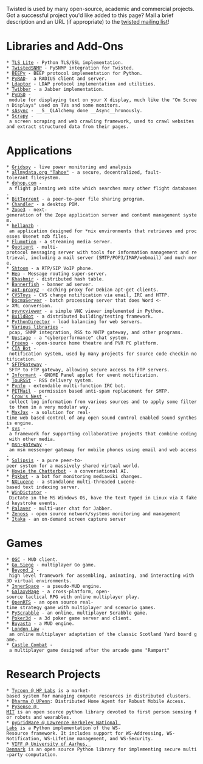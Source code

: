 Twisted is used by many open-source, academic and commercial projects. Got a successful project you'd like added to this page? Mail a brief description and an URL (if appropriate) to the [http://twistedmatrix.com/cgi-bin/mailman/listinfo/twisted-python twisted mailing list]!


= Libraries and Add-Ons =

 * [http://trevp.net/tlslite/ TLS Lite] - Python TLS/SSL implementation.
 * [http://twistedsnmp.sourceforge.net/ TwistedSNMP] - PySNMP integration for Twisted.
 * [http://beepy.sourceforge.net BEEPy] - BEEP protocol implementation for Python.
 * [http://www.wiggy.net/code/pyrad.xhtml PyRAD]-  a RADIUS client and server.
 * [http://www.inoi.fi/open/trac/ldaptor/ Ldaptor] - LDAP protocol implementation and utilities.
 * [http://slarty.polito.it:8069/~sciasbat/wiki/moin.cgi/twibber Twibber] - a Jabber implementation.
 * [http://repose.cx/pyosd/ PyOSD] - module for displaying text on your X display, much like the "On Screen Displays" used on TVs and some monitors.
 * [http://foss.eepatents.com/sAsync/ sAsync] - __S__QLAlchemy done __Async__hronously.
 * [http://scrapy.org/ Scrapy] - a screen scraping and web crawling framework, used to crawl websites and extract structured data from their pages.

= Applications =
 * [http://your.gridspy.co.nz/ Gridspy] - live power monitoring and analysis
 * [http://allmydata.org allmydata.org "Tahoe"] - a secure, decentralized, fault-tolerant filesystem.
 * [http://www.dohop.com dohop.com] - a flight planning web site which searches many other flight databases.
 * [http://www.bittorrent.com BitTorrent] - a peer-to-peer file sharing program.
 * [http://www.osafoundation.org/ Chandler] - a desktop PIM.
 * [http://www.zope.org/DevHome/Zope3 Zope3] - next-generation of the Zope application server and content management system.
 * [http://www.hellanzb.com/trac/ hellanzb] - an application designed for *nix environments that retrieves and processes Usenet nzb files.
 * [http://www.flumotion.net/ Flumotion] - a streaming media server.
 * [http://www.divmod.org/ Quotient] - multi-protocol messaging server with tools for information management and retrieval, including a mail server (SMTP/POP3/IMAP/webmail) and much more.
 * [http://shtoom.sf.net Shtoom] - a RTP/SIP VoIP phone.
 * [http://www.fettig.net/projects/hep Hep] - Message routing super-server.
 * [http://sourceforge.net/projects/khashmir Khashmir] - distributed hash table.
 * [http://itamarst.org/software/bannerfish/ Bannerfish] - banner ad server.
 * [http://apt-proxy.sourceforge.net apt-proxy2] - caching proxy for Debian apt-get clients.
 * [http://twistedmatrix.com/users/acapnotic/wares/code/CVSToys/ CVSToys] - CVS change notification via email, IRC and HTTP.
 * [http://www.zope.org/Members/infrae/DocmaServer DocmaServer] - batch processing server that does Word <-> XML conversion.
 * [http://homepage.hispeed.ch/py430/python/index.html pyvncviewer] - a simple VNC viewer implemented in Python.
 * [http://buildbot.sf.net BuildBot] - a distributed building/testing framework.
 * [http://pythondirector.sf.net PythonDirector] - load balancing for web servers.
 * [http://mithrandr.moria.org/code/ Various libraries] - pcap, SNMP integration, RSS to NNTP gateway, and other programs.
 * [http://upstage.org.nz/ Upstage] - a "cyberperformance" chat system.
 * [http://freevo.sourceforge.net/ Freevo] - open-source home theatre and PVR PC platform.
 * [http://cia.navi.cx/ CIA Bot] - notification system, used by many projects for source code checkin notification.
 * [http://cvs.zope.org/Packages/SFTPGateway/ SFTPGateway] - SFTP to FTP gateway, allowing secure access to FTP servers.
 * [http://travishartwell.net/projects/informant/ Informant] - GNOME Panel applet for event notification.
 * [http://toursst.sourceforge.net/ TouRSSt] - RSS delivery system.
 * [http://sourceforge.net/projects/pynfo/ Pynfo] - extendable multi-function IRC bot.
 * [http://petmail.lothar.com/ PETMail] - permission based anti-spam replacement for SMTP.
 * [http://crowsnest.sf.net Crow's Nest] - collect log information from various sources and to apply some filter to them in a very modular way.
 * [http://theendmusic.org/programming/MaxJax MaxJax] - a solution for real-time web based control of any open sound control enabled sound synthesis engine.
 * [http://www.spring-alpha.org/svs/index.php?content=about svs] - a framework for supporting collaborative projects that combine coding with other media.
 * [http://sourceforge.net/projects/msngateway/ msn-gateway] - an msn messenger gateway for mobile phones using email and web access.
 * [http://solipsis.netofpeers.net/wiki2/index.php/Main_Page Solipsis] - a pure peer-to-peer system for a massively shared virtual world.
 * [http://howie.sourceforge.net/ Howie the Chatterbot] - a conversational AI.
 * [http://en.wikipedia.org/wiki/Wikipedia:Cleaning_up_vandalism/Bots Pgkbot] - a bot for monitoring mediawiki changes.
 * [http://www.cps-project.org/sections/projects/nxlucene NXLucene] - a standalone multi-threaded Lucene-based text indexing server.
 * [http://foss.eepatents.com/WinDictator WinDictator] - Dictate in the MS Windows OS, have the text typed in Linux via X faked keystroke events.
 * [http://onlinegamegroup.com/projects/palaver/ Palaver] - multi-user chat for Jabber.
 * [http://zenoss.org/ Zenoss] - open source network/systems monitoring and management
 * [http://www.jardinpresente.com.ar/trac/itaka/ Itaka] - an on-demand screen capture server

= Games =
 * [http://sourceforge.net/projects/originalgamer OGC] - MUD client.
 * [http://gosiege.sourceforge.net/ Go Siege] - multiplayer Go game.
 * [http://www.asbahr.com/beyond.html Beyond 2] - high level framework for assembling, animating, and interacting with 3D virtual environments.
 * [http://sourceforge.net/projects/innerspace InnerSpace] - a pseudo-MUD engine.
 * [https://gna.org/projects/tactics GalaxyMage] - a cross-platform, open-source tactical RPG with online multiplayer play.
 * [http://arrakis.sourceforge.net OpenRTS] - an open source real-time strategy game with multiplayer and scenario games.
 * [http://pyscrabble.sourceforge.net/ PyScrabble] - an online, multiplayer Scrabble game.
 * [http://freshmeat.net/projects/poker3d/ Poker3d] - a 3d poker game server and client.
 * [http://web.mit.edu/bshi/www/buyasta/ Buyasta] - a MUD engine.
 * [http://www.eecs.umich.edu/~pelzlpj/londonlaw/ London Law] - an online multiplayer adaptation of the classic Scotland Yard board game.
 * [http://linux-games.com/castle-combat Castle Combat] - a multiplayer game designed after the arcade game "Rampart"

= Research Projects =

 * [http://tycoon.hpl.hp.com/ Tycoon @ HP Labs] is a market-based system for managing compute resources in distributed clusters.
 * [http://dharma.cis.upenn.edu/ Dharma @ UPenn]: Distributed Home Agent for Robust Mobile Access.
 * [http://robotmanipulation.org/pysense/ PySense @ MIT] is an open source python library devoted to first person sensing for robots and wearables.
 * [http://dsd.lbl.gov/gtg/projects/pyGridWare/ pyGridWare @ Lawrence Berkeley National Labs] is a Python implementation of the WS-Resource framework. It includes support for WS-Addressing, WS-Notification, WS-Lifetime management, and WS-Security. 
 * [http://viff.dk/ VIFF @ University of Aarhus, Denmark] is an open source Python library for implementing secure multi-party computation.
